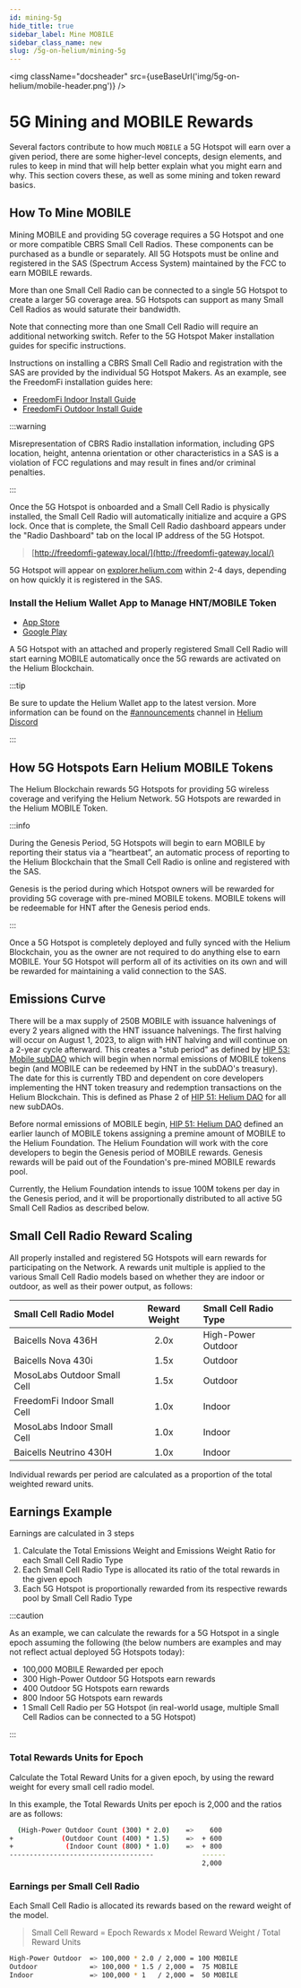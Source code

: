 ```yaml
---
id: mining-5g
hide_title: true
sidebar_label: Mine MOBILE
sidebar_class_name: new
slug: /5g-on-helium/mining-5g
---
```



<img className="docsheader" src={useBaseUrl('img/5g-on-helium/mobile-header.png')} />

# 5G Mining and MOBILE Rewards

Several factors contribute to how much `MOBILE` a 5G Hotspot will earn over a given period, there
are some higher-level concepts, design elements, and rules to keep in mind that will help better
explain what you might earn and why. This section covers these, as well as some mining and token
reward basics.

## How To Mine MOBILE

Mining MOBILE and providing 5G coverage requires a 5G Hotspot and one or more compatible CBRS Small
Cell Radios. These components can be purchased as a bundle or separately. All 5G Hotspots must be
online and registered in the SAS (Spectrum Access System) maintained by the FCC to earn MOBILE
rewards.

More than one Small Cell Radio can be connected to a single 5G Hotspot to create a larger 5G
coverage area. 5G Hotspots can support as many Small Cell Radios as would saturate their bandwidth.

Note that connecting more than one Small Cell Radio will require an additional networking switch.
Refer to the 5G Hotspot Maker installation guides for specific instructions.

Instructions on installing a CBRS Small Cell Radio and registration with the SAS are provided by the
individual 5G Hotspot Makers. As an example, see the FreedomFi installation guides here:

- [FreedomFi Indoor Install Guide](https://freedomfi.com/freedomfi-indoor-cbrs-small-cell-setup-guide/)
- [FreedomFi Outdoor Install Guide](https://freedomfi.com/freedomfi-outdoor-cbrs-small-cell-setup-guide/)

:::warning

Misrepresentation of CBRS Radio installation information, including GPS location, height, antenna
orientation or other characteristics in a SAS is a violation of FCC regulations and may result in
fines and/or criminal penalties.

:::

Once the 5G Hotspot is onboarded and a Small Cell Radio is physically installed, the Small Cell
Radio will automatically initialize and acquire a GPS lock. Once that is complete, the Small Cell
Radio dashboard appears under the "Radio Dashboard" tab on the local IP address of the 5G Hotspot.

> [http://freedomfi-gateway.local/](http://freedomfi-gateway.local/)

5G Hotspot will appear on [explorer.helium.com](https://explorer.helium.com/) within 2-4 days,
depending on how quickly it is registered in the SAS.

### Install the Helium Wallet App to Manage HNT/MOBILE Token

- [App Store](https://apps.apple.com/us/app/helium-hnt-wallet/id1609525848)
- [Google Play](https://play.google.com/store/apps/details?id=com.helium.wallet.app&gl=US)

A 5G Hotspot with an attached and properly registered Small Cell Radio will start earning MOBILE
automatically once the 5G rewards are activated on the Helium Blockchain.

:::tip

Be sure to update the Helium Wallet app to the latest version. More information can be found on the
[#announcements](discord://discord.com/channels/404106811252408320/730418759298318346) channel in
[Helium Discord](https://discord.gg/helium)

:::

## How 5G Hotspots Earn Helium MOBILE Tokens

The Helium Blockchain rewards 5G Hotspots for providing 5G wireless coverage and verifying the
Helium Network. 5G Hotspots are rewarded in the Helium MOBILE Token.

:::info

During the Genesis Period, 5G Hotspots will begin to earn MOBILE by reporting their status via a
“heartbeat”, an automatic process of reporting to the Helium Blockchain that the Small Cell Radio is
online and registered with the SAS.

Genesis is the period during which Hotspot owners will be rewarded for providing 5G coverage with
pre-mined MOBILE tokens. MOBILE tokens will be redeemable for HNT after the Genesis period ends.

:::

Once a 5G Hotspot is completely deployed and fully synced with the Helium Blockchain, you as the
owner are not required to do anything else to earn MOBILE. Your 5G Hotspot will perform all of its
activities on its own and will be rewarded for maintaining a valid connection to the SAS.

## Emissions Curve

There will be a max supply of 250B MOBILE with issuance halvenings of every 2 years aligned with the
HNT issuance halvenings. The first halving will occur on August 1, 2023, to align with HNT halving
and will continue on a 2-year cycle afterward. This creates a "stub period" as defined by
[HIP 53: Mobile subDAO](https://github.com/helium/HIP/blob/main/0053-mobile-dao.md) which will begin
when normal emissions of MOBILE tokens begin (and MOBILE can be redeemed by HNT in the subDAO's
treasury). The date for this is currently TBD and dependent on core developers implementing the HNT
token treasury and redemption transactions on the Helium Blockchain. This is defined as Phase 2 of
[HIP 51: Helium DAO](https://github.com/helium/HIP/blob/main/0051-helium-dao.md) for all new
subDAOs.

Before normal emissions of MOBILE begin,
[HIP 51: Helium DAO](https://github.com/helium/HIP/blob/main/0051-helium-dao.md) defined an earlier
launch of MOBILE tokens assigning a premine amount of MOBILE to the Helium Foundation. The Helium
Foundation will work with the core developers to begin the Genesis period of MOBILE rewards. Genesis
rewards will be paid out of the Foundation's pre-mined MOBILE rewards pool.

Currently, the Helium Foundation intends to issue 100M tokens per day in the Genesis period, and it
will be proportionally distributed to all active 5G Small Cell Radios as described below.

## Small Cell Radio Reward Scaling

All properly installed and registered 5G Hotspots will earn rewards for participating on the
Network. A rewards unit multiple is applied to the various Small Cell Radio models based on whether
they are indoor or outdoor, as well as their power output, as follows:

| Small Cell Radio Model      | Reward Weight | Small Cell Radio Type |
| :-------------------------- | :-----------: | :-------------------- |
| Baicells Nova 436H          |     2.0x      | High-Power Outdoor    |
| Baicells Nova 430i          |     1.5x      | Outdoor               |
| MosoLabs Outdoor Small Cell |     1.5x      | Outdoor               |
| FreedomFi Indoor Small Cell |     1.0x      | Indoor                |
| MosoLabs Indoor Small Cell  |     1.0x      | Indoor                |
| Baicells Neutrino 430H      |     1.0x      | Indoor                |

Individual rewards per period are calculated as a proportion of the total weighted reward units.

## Earnings Example

Earnings are calculated in 3 steps

1. Calculate the Total Emissions Weight and Emissions Weight Ratio for each Small Cell Radio Type
2. Each Small Cell Radio Type is allocated its ratio of the total rewards in the given epoch
3. Each 5G Hotspot is proportionally rewarded from its respective rewards pool by Small Cell Radio
   Type

:::caution

As an example, we can calculate the rewards for a 5G Hotspot in a single epoch assuming the
following (the below numbers are examples and may not reflect actual deployed 5G Hotspots today):

- 100,000 MOBILE Rewarded per epoch
- 300 High-Power Outdoor 5G Hotspots earn rewards
- 400 Outdoor 5G Hotspots earn rewards
- 800 Indoor 5G Hotspots earn rewards
- 1 Small Cell Radio per 5G Hotspot (in real-world usage, multiple Small Cell Radios can be
  connected to a 5G Hotspot)

:::

### Total Rewards Units for Epoch

Calculate the Total Reward Units for a given epoch, by using the reward weight for every small cell
radio model.

In this example, the Total Rewards Units per epoch is 2,000 and the ratios are as follows:

```bash
  (High-Power Outdoor Count (300) * 2.0)    =>    600
+            (Outdoor Count (400) * 1.5)    =>  + 600
+             (Indoor Count (800) * 1.0)    =>  + 800
------------------------------------            ------
                                                2,000
```

### Earnings per Small Cell Radio

Each Small Cell Radio is allocated its rewards based on the reward weight of the model.

> Small Cell Reward = Epoch Rewards x Model Reward Weight / Total Reward Units

```bash
High-Power Outdoor  => 100,000 * 2.0 / 2,000 = 100 MOBILE
Outdoor             => 100,000 * 1.5 / 2,000 =  75 MOBILE
Indoor              => 100,000 * 1   / 2,000 =  50 MOBILE
```
